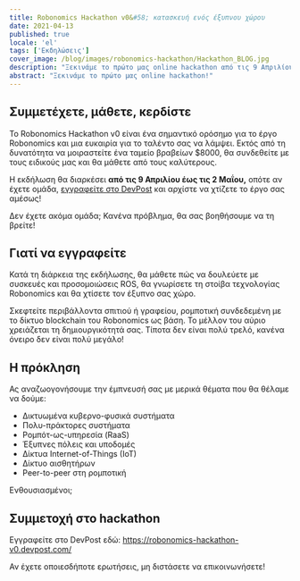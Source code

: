 ```yaml
---
title: Robonomics Hackathon v0&#58; κατασκευή ενός έξυπνου χώρου
date: 2021-04-13
published: true
locale: 'el'
tags: ['Εκδηλώσεις']
cover_image: /blog/images/robonomics-hackathon/Hackathon_BLOG.jpg
description: "Ξεκινάμε το πρώτο μας online hackathon από τις 9 Απριλίου έως τις 2 Μαΐου 2021! Ελέγξτε τις λεπτομέρειες."
abstract: "Ξεκινάμε το πρώτο μας online hackathon!"
---
```


## Συμμετέχετε, μάθετε, κερδίστε

Το Robonomics Hackathon v0 είναι ένα σημαντικό ορόσημο για το έργο Robonomics και μια ευκαιρία για το ταλέντο σας να λάμψει. Εκτός από τη δυνατότητα να μοιραστείτε ένα ταμείο βραβείων $8000, θα συνδεθείτε με τους ειδικούς μας και θα μάθετε από τους καλύτερους.

Η εκδήλωση θα διαρκέσει **από τις 9 Απριλίου έως τις 2 Μαΐου,** οπότε αν έχετε ομάδα, [εγγραφείτε στο DevPost](https://robonomics-hackathon-v0.devpost.com) και αρχίστε να χτίζετε το έργο σας αμέσως!

Δεν έχετε ακόμα ομάδα; Κανένα πρόβλημα, θα σας βοηθήσουμε να τη βρείτε!

## Γιατί να εγγραφείτε

Κατά τη διάρκεια της εκδήλωσης, θα μάθετε πώς να δουλεύετε με συσκευές και προσομοιώσεις ROS, θα γνωρίσετε τη στοίβα τεχνολογίας Robonomics και θα χτίσετε τον έξυπνο σας χώρο.

Σκεφτείτε περιβάλλοντα σπιτιού ή γραφείου, ρομποτική συνδεδεμένη με το δίκτυο blockchain του Robonomics ως βάση. Το μέλλον του αύριο χρειάζεται τη δημιουργικότητά σας. Τίποτα δεν είναι πολύ τρελό, κανένα όνειρο δεν είναι πολύ μεγάλο!

## Η πρόκληση

Ας αναζωογονήσουμε την έμπνευσή σας με μερικά θέματα που θα θέλαμε να δούμε:
- Δικτυωμένα κυβερνο-φυσικά συστήματα
- Πολυ-πράκτορες συστήματα
- Ρομπότ-ως-υπηρεσία (RaaS)
- Έξυπνες πόλεις και υποδομές
- Δίκτυα Internet-of-Things (IoT)
- Δίκτυο αισθητήρων
- Peer-to-peer στη ρομποτική

Ενθουσιασμένοι;

## Συμμετοχή στο hackathon

Εγγραφείτε στο DevPost εδώ: https://robonomics-hackathon-v0.devpost.com/

Αν έχετε οποιεσδήποτε ερωτήσεις, μη διστάσετε να επικοινωνήσετε!